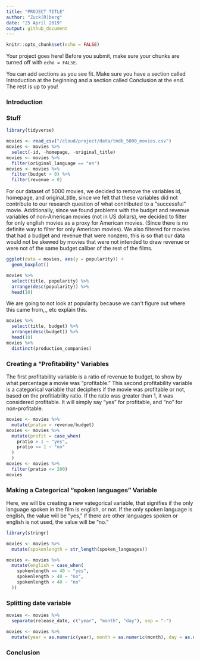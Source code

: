 ```yaml
---
title: "PROJECT TITLE"
author: "Zuck(R)berg"
date: "25 April 2019"
output: github_document
---
```


```r
knitr::opts_chunk$set(echo = FALSE)
```

Your project goes here! Before you submit, make sure your chunks are turned off with `echo = FALSE`. 

You can add sections as you see fit. Make sure you have a section called Introduction at the beginning and a section called Conclusion at the end. The rest is up to you!

### Introduction

### Stuff

```r
library(tidyverse)

movies <- read_csv("/cloud/project/data/tmdb_5000_movies.csv")
movies <- movies %>%
  select(-id, -homepage, -original_title)
movies <- movies %>%
  filter(original_language == "en")
movies <- movies %>%
  filter(budget > 0) %>%
  filter(revenue > 0)

```

For our dataset of 5000 movies, we decided to remove the variables id, homepage, and original_title, since we felt that these variables did not contribute to our research question of what contributed to a "successful" movie. Additionally, since we found problems with the budget and revenue variables of non-American movies (not in US dollars), we decided to filter for only english movies as a proxy for American movies. (Since there is no definite way to filter for only American movies). 
We also filtered for movies that had a budget and revenue that were nonzero, this is so that our data would not be skewed by movies that were not intended to draw revenue or were not of the same budget caliber of the rest of the films. 

```r
ggplot(data = movies, aes(y = popularity)) +
  geom_boxplot()

movies %>%
  select(title, popularity) %>%
  arrange(desc(popularity)) %>%
  head(10)
```

We are going to not look at popularity because we can't figure out where this came from,,, etc explain this.

```r
movies %>%
  select(title, budget) %>%
  arrange(desc(budget)) %>%
  head(10)
movies %>%
  distinct(production_companies)
```

### Creating a "Profitability" Variables

The first profitability variable is a ratio of revenue to budget, to show by what percentage a movie was "profitable."
This second profitability variable is a categorical variable that deciphers if the movie was profitable or not, based on the profitiability ratio. If the ratio was greater than 1, it was considered profitable. It will simply say "yes" for profitable, and "no" for non-profitable.

```r
movies <- movies %>% 
  mutate(pratio = revenue/budget) 
movies <- movies %>%
  mutate(profit = case_when(
    pratio > 1 ~ "yes",
    pratio <= 1 ~ "no"
  )
  )
movies <- movies %>%
  filter(pratio <= 200)
movies
```

### Making a Categorical "spoken languages" Variable 

Here, we will be creating a new vategorical variable, that signifies if the only language spoken in the film is english, or not. If the only spoken language is english, the value will be "yes," if there are other languages spoken or english is not used, the value will be "no."

```r
library(stringr)

movies <- movies %>%
  mutate(spokenlength = str_length(spoken_languages))

movies <- movies %>%
  mutate(english = case_when(
    spokenlength == 40 ~ "yes",
    spokenlength > 40 ~ "no",
    spokenlength < 40 ~ "no"
  ))
```


### Splitting date variable

```r
movies <- movies %>%
  separate(release_date, c("year", "month", "day"), sep = "-")

movies <- movies %>%
  mutate(year = as.numeric(year), month = as.numeric(month), day = as.numeric(day))
```


### Conclusion


